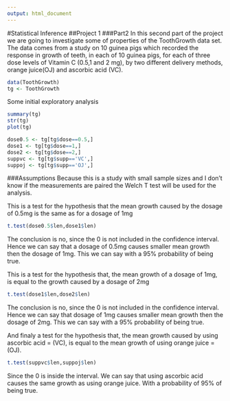 ---
output: html_document
---
#Statistical Inference 
##Project 1
###Part2
In this second part of the project we are going to investigate some of properties of the
ToothGrowth data set. The data comes from a study on 10 guinea pigs which recorded the response in growth of teeth, in each of 10 guinea pigs, for each of three dose levels of Vitamin C (0.5,1 and 2 mg), by two different delivery methods, orange juice(OJ) and ascorbic acid (VC).
```{r}
data(ToothGrowth)
tg <- ToothGrowth
```
Some initial exploratory analysis
```{r}
summary(tg)
str(tg)
plot(tg)
```

```{r}
dose0.5 <- tg[tg$dose==0.5,]
dose1 <- tg[tg$dose==1,]
dose2 <- tg[tg$dose==2,]
suppvc <- tg[tg$supp=='VC',]
suppoj <- tg[tg$supp=='OJ',]
```
###Assumptions
Because this is a study with small sample sizes and I don't know if the measurements are paired the Welch T test will  be used for the analysis.\newline

This is a test for the hypothesis that the mean growth caused by the dosage of $0.5$mg is the same as for a dosage of $1$mg
```{r}
t.test(dose0.5$len,dose1$len)
```
The conclusion is no, since the $0$ is not included in the confidence interval. Hence we can say that a dosage of $0.5$mg causes smaller mean growth then the dosage of $1$mg. This we can say with a $95\%$ probability of being true. \newline

This is a test for the hypothesis that, the mean growth of a dosage of $1$mg, is equal to the growth caused by a dosage of $2$mg
```{r}
t.test(dose1$len,dose2$len)
```
The conclusion is no, since the $0$ is not included in the confidence interval. Hence we can say that dosage of $1$mg causes smaller mean growth then the dosage of $2$mg. This we can say with a $95\%$ probability of being true. \newline

And finaly a test for the hypothesis that, the mean growth caused by using ascorbic acid = (VC),
is equal to the mean growth of using orange juice = (OJ).
```{r}
t.test(suppvc$len,suppoj$len)

```
Since the $0$ is inside the interval. We can say that using ascorbic acid causes the same growth as using orange juice. With a probability of $95\%$ of being true.